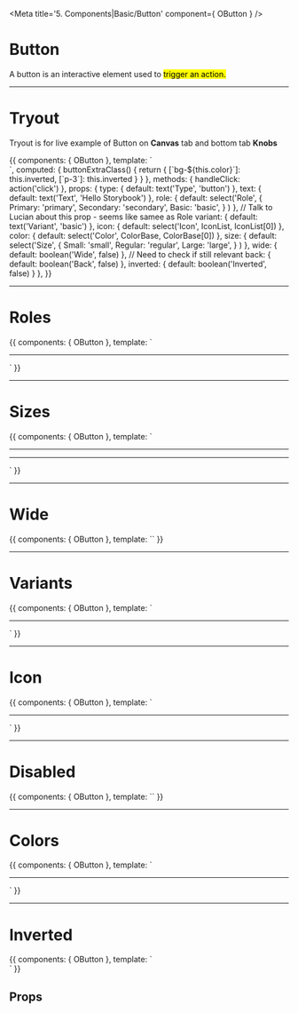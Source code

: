 <!-- Storybook Addon imports -->

<!-- Component import -->

<!-- Additional Helpers -->


<Meta title='5. Components|Basic/Button' component={ OButton } />

# Button

A button is an interactive element used to <mark>trigger an action.</mark>

<hr/>


# Tryout

Tryout is for live example of Button on **Canvas** tab and bottom tab **Knobs**

<Story name='Tryout'>
  {{
    components: { OButton },
    template: `<div :class="buttonExtraClass">
      <o-button @click="handleClick" :type="type" :text="text" :role="role" :icon="icon" :color="color" :size="size" :wide="wide" :back="back" :inverted="inverted"></o-button>
    </div>`,
    computed: {
      buttonExtraClass() {
        return {
          [`bg-${this.color}`]: this.inverted,
          [`p-3`]: this.inverted
        }
      }
    },
    methods: { handleClick: action('click') },
    props: {
      type: {
        default: text('Type', 'button')
      },
      text: {
        default: text('Text', 'Hello Storybook')
      },
      role: {
        default: select('Role', 
          { 
            Primary: 'primary',
            Secondary: 'secondary',
            Basic: 'basic',
          }
        )
      },
      // Talk to Lucian about this prop - seems like samee as Role
      variant: {
        default: text('Variant', 'basic')
      },
      icon: {
        default: select('Icon', IconList, IconList[0])
      },
      color: {
        default: select('Color', ColorBase, ColorBase[0])
      },
      size: {
        default: select('Size', 
          { 
            Small: 'small',
            Regular: 'regular',
            Large: 'large',
          }
        )
      },
      wide: {
        default: boolean('Wide', false)
      },
      // Need to check if still relevant
      back: {
        default: boolean('Back', false)
      },
      inverted: {
        default: boolean('Inverted', false)
      }
    },
  }}
</Story>

<hr/>


# Roles

<Preview>
  <Story name='Roles'>{{
    components: { OButton },
    template: `<div>
      <o-button text="Primary" role="primary" /><hr />
      <o-button text="Secondary" role="secondary" />
    </div>`
  }}</Story>
</Preview>

<hr/>


# Sizes

<Preview>
  <Story name='Sizes'>{{
    components: { OButton },
    template: `<div>
      <o-button text="Large" role="large" /><hr />
      <o-button text="Regular" /><hr />
      <o-button text="Small" role="small" />
    </div>`
  }}</Story>
</Preview>

<hr/>


# Wide

<Preview>
  <Story name='Wide'>{{
    components: { OButton },
    template: `<o-button text="Wide button" :wide="true" />`
  }}</Story>
</Preview>

<hr/>


# Variants
<!-- // Talk to Lucian about this prop - seems like samee as Role -->
<Preview>
  <Story name='Variants'>{{
    components: { OButton },
    template: `<div>
      <o-button text="Primary basic" variant="basic" /><hr />
      <o-button text="Secondary basic" variant="basic" role="secondary" />
    </div>`
  }}</Story>
</Preview>

<hr/>


# Icon

<Preview>
  <Story name='Icon'>{{
    components: { OButton },
    template: `<div>
      <o-button icon="remove" /><hr />
      <o-button text="With an icon" icon="arrow-right" />
    </div>`
  }}</Story>
</Preview>

<hr/>


# Disabled

<Preview>
  <Story name='Disabled'>{{
    components: { OButton },
    template: `<o-button text="Can't touch this" :isDisabled="true" />`
  }}</Story>
</Preview>

<hr/>


# Colors

<Preview>
  <Story name='Colors'>{{
    components: { OButton },
    template: `<div>
      <o-button text="Button" />
      <o-button text="Button" role="secondary" />
      <hr />
      <o-button text="Button" color="secondary" />
      <o-button text="Button" color="secondary" role="secondary" />
    </div>`
  }}</Story>
</Preview>

<hr/>


# Inverted

<Preview>
  <Story name='Inverted'>{{
    components: { OButton },
    template: `<div class="p-3 bg-primary">
      <o-button text="Button" :inverted="true"  />
      <o-button text="Button" :inverted="true" role="secondary" />
    </div>`
  }}</Story>
</Preview>



## Props

<Props of={OButton} />
